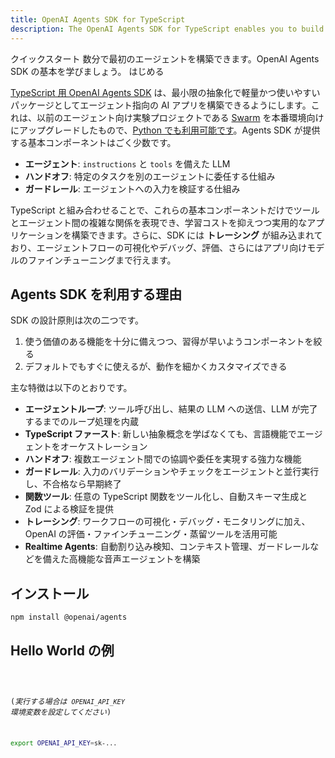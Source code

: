 ```yaml
---
title: OpenAI Agents SDK for TypeScript
description: The OpenAI Agents SDK for TypeScript enables you to build agentic AI apps in a lightweight, easy-to-use package with very few abstractions.
---
```




<Hero>
  <Fragment slot="title">クイックスタート</Fragment>
  <Fragment slot="description">
    数分で最初のエージェントを構築できます。OpenAI Agents SDK
    の基本を学びましょう。
  </Fragment>
  <Fragment slot="cta">はじめる</Fragment>
</Hero>

[TypeScript 用 OpenAI Agents SDK](https://github.com/openai/openai-agents-js) は、最小限の抽象化で軽量かつ使いやすいパッケージとしてエージェント指向の AI アプリを構築できるようにします。これは、以前のエージェント向け実験プロジェクトである [Swarm](https://github.com/openai/swarm/tree/main) を本番環境向けにアップグレードしたもので、[Python でも利用可能です](https://github.com/openai/openai-agents-python)。Agents SDK が提供する基本コンポーネントはごく少数です。

- **エージェント**: `instructions` と `tools` を備えた LLM
- **ハンドオフ**: 特定のタスクを別のエージェントに委任する仕組み
- **ガードレール**: エージェントへの入力を検証する仕組み

TypeScript と組み合わせることで、これらの基本コンポーネントだけでツールとエージェント間の複雑な関係を表現でき、学習コストを抑えつつ実用的なアプリケーションを構築できます。さらに、SDK には **トレーシング** が組み込まれており、エージェントフローの可視化やデバッグ、評価、さらにはアプリ向けモデルのファインチューニングまで行えます。

<LinkCard
  title="Python 用 OpenAI Agents SDK"
  href="https://github.com/openai/openai-agents-python"
  description="Python でエージェント指向 AI アプリを構築"
/>

## Agents SDK を利用する理由

SDK の設計原則は次の二つです。

1. 使う価値のある機能を十分に備えつつ、習得が早いようコンポーネントを絞る
2. デフォルトでもすぐに使えるが、動作を細かくカスタマイズできる

主な特徴は以下のとおりです。

- **エージェントループ**: ツール呼び出し、結果の LLM への送信、LLM が完了するまでのループ処理を内蔵
- **TypeScript ファースト**: 新しい抽象概念を学ばなくても、言語機能でエージェントをオーケストレーション
- **ハンドオフ**: 複数エージェント間での協調や委任を実現する強力な機能
- **ガードレール**: 入力のバリデーションやチェックをエージェントと並行実行し、不合格なら早期終了
- **関数ツール**: 任意の TypeScript 関数をツール化し、自動スキーマ生成と Zod による検証を提供
- **トレーシング**: ワークフローの可視化・デバッグ・モニタリングに加え、OpenAI の評価・ファインチューニング・蒸留ツールを活用可能
- **Realtime Agents**: 自動割り込み検知、コンテキスト管理、ガードレールなどを備えた高機能な音声エージェントを構築

## インストール

```bash
npm install @openai/agents
```

## Hello World の例

<Code lang="typescript" code={helloWorldExample} title="Hello World" />

(_実行する場合は `OPENAI_API_KEY` 環境変数を設定してください_)

```bash
export OPENAI_API_KEY=sk-...
```
